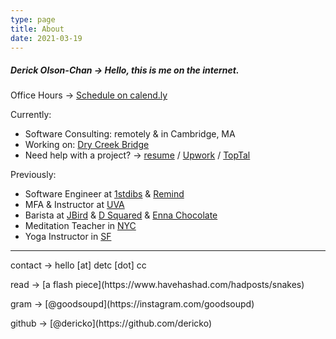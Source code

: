 ```yaml
---
type: page
title: About
date: 2021-03-19
---
```


##### Derick Olson-Chan -> Hello, this is me on the internet.

Office Hours -> [Schedule on calend.ly](https://calendly.com/detccc/office-hours)

Currently:

- Software Consulting: remotely & in Cambridge, MA
- Working on: [Dry Creek Bridge](https://libraetd.lib.virginia.edu/public_view/ff365641t)
- Need help with a project? -> [resume](./files/derick-resume.pdf) / [Upwork](https://www.upwork.com/freelancers/~01524656eebf0250f0) / [TopTal](https://www.toptal.com/resume/derick-olson)

Previously:

- Software Engineer at [1stdibs](https://1stdibs.com) & [Remind](https://remind.com/chat)
- MFA & Instructor at [UVA](https://english.as.virginia.edu/people/profile/do7wz)
- Barista at [JBird](https://www.jbirdsupply.com/) & [D Squared](http://www.dsquaredjava.com/) & [Enna Chocolate](https://ennachocolate.com/)
- Meditation Teacher in [NYC](https://openmeditations.org/)
- Yoga Instructor in [SF](https://yogasocietysanfrancisco.com/)

---

<div>
  <p>contact -> hello [at] detc [dot] cc</p>
  <p>read -> [a flash piece](https://www.havehashad.com/hadposts/snakes)</p>
  <p>gram -> [@goodsoupd](https://instagram.com/goodsoupd)</p>
  <p>github -> [@dericko](https://github.com/dericko)</p>
</div>
